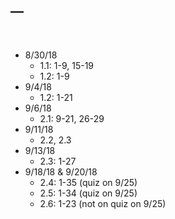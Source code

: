 ---
---

<br>

- 8/30/18
  - 1.1: 1-9, 15-19
  - 1.2: 1-9
- 9/4/18
  - 1.2: 1-21
- 9/6/18
  - 2.1: 9-21, 26-29
- 9/11/18
  - 2.2, 2.3
- 9/13/18
  - 2.3: 1-27
- 9/18/18 & 9/20/18
  - 2.4: 1-35 (quiz on 9/25)
  - 2.5: 1-34 (quiz on 9/25)
  - 2.6: 1-23 (not on quiz on 9/25)

